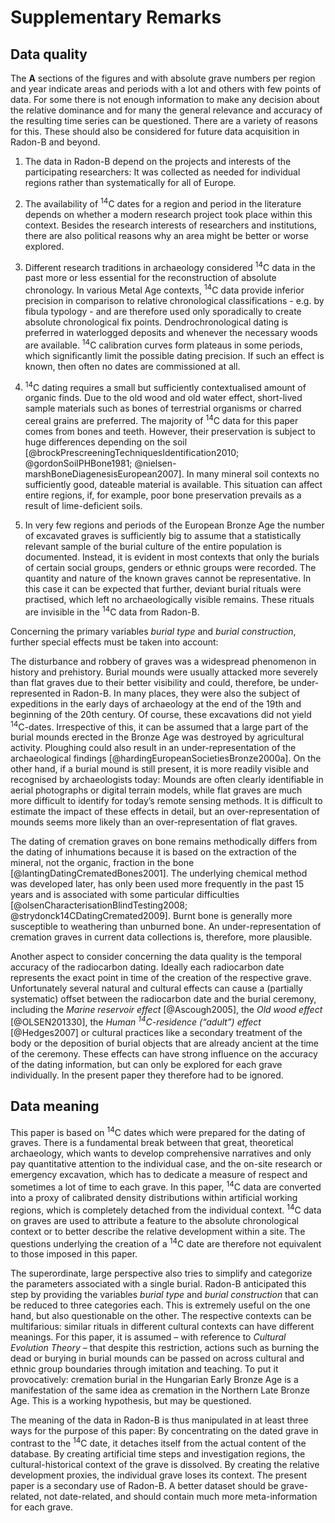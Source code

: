 # Supplementary Remarks

## Data quality {#data-quality-discussion}

The **A** sections of the figures \ref{development_burial_type} and \ref{development_burial_construction} with absolute grave numbers per region and year indicate areas and periods with a lot and others with few points of data. For some there is not enough information to make any decision about the relative dominance and for many the general relevance and accuracy of the resulting time series can be questioned. There are a variety of reasons for this. These should also be considered for future data acquisition in Radon-B and beyond.

1. The data in Radon-B depend on the projects and interests of the participating researchers: It was collected as needed for individual regions rather than systematically for all of Europe.

2. The availability of ^14^C dates for a region and period in the literature depends on whether a modern research project took place within this context. Besides the research interests of researchers and institutions, there are also political reasons why an area might be better or worse explored.

3. Different research traditions in archaeology considered ^14^C data in the past more or less essential for the reconstruction of absolute chronology. In various Metal Age contexts, ^14^C data provide inferior precision in comparison to relative chronological classifications - e.g. by fibula typology - and are therefore used only sporadically to create absolute chronological fix points. Dendrochronological dating is preferred in waterlogged deposits and whenever the necessary woods are available. ^14^C calibration curves form plateaus in some periods, which significantly limit the possible dating precision. If such an effect is known, then often no dates are commissioned at all.

4. ^14^C dating requires a small but sufficiently contextualised amount of organic finds. Due to the old wood and old water effect, short-lived sample materials such as bones of terrestrial organisms or charred cereal grains are preferred. The majority of ^14^C data for this paper comes from bones and teeth. However, their preservation is subject to huge differences depending on the soil [@brockPrescreeningTechniquesIdentification2010; @gordonSoilPHBone1981; @nielsen-marshBoneDiagenesisEuropean2007]. In many mineral soil contexts no sufficiently good, dateable material is available. This situation can affect entire regions, if, for example, poor bone preservation prevails as a result of lime-deficient soils.

5. In very few regions and periods of the European Bronze Age the number of excavated graves is sufficiently big to assume that a statistically relevant sample of the burial culture of the entire population is documented. Instead, it is evident in most contexts that only the burials of certain social groups, genders or ethnic groups were recorded. The quantity and nature of the known graves cannot be representative. In this case it can be expected that further, deviant burial rituals were practised, which left no archaeologically visible remains. These rituals are invisible in the ^14^C data from Radon-B.

Concerning the primary variables *burial type* and *burial construction*, further special effects must be taken into account:

The disturbance and robbery of graves was a widespread phenomenon in history and prehistory. Burial mounds were usually attacked more severely than flat graves due to their better visibility and could, therefore, be under-represented in Radon-B. In many places, they were also the subject of expeditions in the early days of archaeology at the end of the 19th and beginning of the 20th century. Of course, these excavations did not yield ^14^C-dates. Irrespective of this, it can be assumed that a large part of the burial mounds erected in the Bronze Age was destroyed by agricultural activity. Ploughing could also result in an under-representation of the archaeological findings [@hardingEuropeanSocietiesBronze2000a]. On the other hand, if a burial mound is still present, it is more readily visible and recognised by archaeologists today: Mounds are often clearly identifiable in aerial photographs or digital terrain models, while flat graves are much more difficult to identify for today's remote sensing methods. It is difficult to estimate the impact of these effects in detail, but an over-representation of mounds seems more likely than an over-representation of flat graves. 

The dating of cremation graves on bone remains methodically differs from the dating of inhumations because it is based on the extraction of the mineral, not the organic, fraction in the bone [@lantingDatingCrematedBones2001]. The underlying chemical method was developed later, has only been used more frequently in the past 15 years and is associated with some particular difficulties [@olsenCharacterisationBlindTesting2008; @strydonck14CDatingCremated2009]. Burnt bone is generally more susceptible to weathering than unburned bone. An under-representation of cremation graves in current data collections is, therefore, more plausible.

Another aspect to consider concerning the data quality is the temporal accuracy of the radiocarbon dating. Ideally each radiocarbon date represents the exact point in time of the creation of the respective grave. Unfortunately several natural and cultural effects can cause a (partially systematic) offset between the radiocarbon date and the burial ceremony, including the *Marine reservoir effect* [@Ascough2005], the *Old wood effect* [@OLSEN201330], the *Human ^14^C-residence ("adult") effect* [@Hedges2007] or cultural practices like a secondary treatment of the body or the deposition of burial objects that are already ancient at the time of the ceremony. These effects can have strong influence on the accuracy of the dating information, but can only be explored for each grave individually. In the present paper they therefore had to be ignored.

## Data meaning {#data-meaning-discussion}

This paper is based on ^14^C dates which were prepared for the dating of graves. There is a fundamental break between that great, theoretical archaeology, which wants to develop comprehensive narratives and only pay quantitative attention to the individual case, and the on-site research or emergency excavation, which has to dedicate a measure of respect and sometimes a lot of time to each grave. In this paper, ^14^C data are converted into a proxy of calibrated density distributions within artificial working regions, which is completely detached from the individual context. ^14^C data on graves are used to attribute a feature to the absolute chronological context or to better describe the relative development within a site. The questions underlying the creation of a ^14^C date are therefore not equivalent to those imposed in this paper.

The superordinate, large perspective also tries to simplify and categorize the parameters associated with a single burial. Radon-B anticipated this step by providing the variables *burial type* and *burial construction* that can be reduced to three categories each. This is extremely useful on the one hand, but also questionable on the other. The respective contexts can be multifarious: similar rituals in different cultural contexts can have different meanings. For this paper, it is assumed -- with reference to *Cultural Evolution Theory* -- that despite this restriction, actions such as burning the dead or burying in burial mounds can be passed on across cultural and ethnic group boundaries through imitation and teaching. To put it provocatively: cremation burial in the Hungarian Early Bronze Age is a manifestation of the same idea as cremation in the Northern Late Bronze Age. This is a working hypothesis, but may be questioned.

The meaning of the data in Radon-B is thus manipulated in at least three ways for the purpose of this paper: By concentrating on the dated grave in contrast to the ^14^C date, it detaches itself from the actual content of the database. By creating artificial time steps and investigation regions, the cultural-historical context of the grave is dissolved. By creating the relative development proxies, the individual grave loses its context. The present paper is a secondary use of Radon-B. A better dataset should be grave-related, not date-related, and should contain much more meta-information for each grave.

